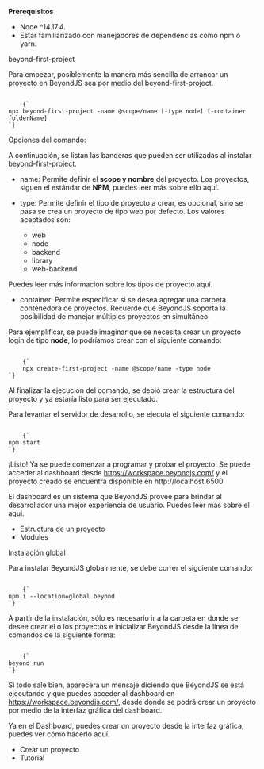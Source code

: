 
<Title>Comienzo rápido</Title>

**Prerequisitos**

-   Node ^14.17.4.
-   Estar familiarizado con manejadores de dependencias como npm o yarn.

<SubTitle>beyond-first-project</SubTitle>

Para empezar, posiblemente la manera más sencilla de arrancar un proyecto en BeyondJS sea por medio del beyond-first-project.

<Code>
	{`
npx beyond-first-project -name @scope/name [-type node] [-container folderName]
`}
</Code>

Opciones del comando:

A continuación, se listan las banderas que pueden ser utilizadas al instalar beyond-first-project.

-   name: Permite definir el **scope y nombre** del proyecto. Los proyectos, siguen el estándar de **NPM**, puedes leer más sobre ello <Link to="/docs/intro#projects">aquí.</Link>
-   type: Permite definir el tipo de proyecto a crear, es opcional, sino se pasa se crea un proyecto de tipo web por defecto. Los valores aceptados son:

    -   web
    -   node
    -   backend
    -   library
    -   web-backend

Puedes leer más información sobre los tipos de proyecto <Link to="/docs/projects/types">aquí.</Link>

-   container: Permite especificar si se desea agregar una carpeta contenedora de proyectos. Recuerde que BeyondJS soporta la posibilidad de manejar múltiples proyectos en simultáneo.

Para ejemplificar, se puede imaginar que se necesita crear un proyecto login de tipo **node**, lo podríamos crear con el siguiente comando:

<Code>
	{`
    npx create-first-project -name @scope/name -type node
`}
</Code>

Al finalizar la ejecución del comando, se debió crear la estructura del proyecto y ya estaría listo para ser ejecutado.

Para levantar el servidor de desarrollo, se ejecuta el siguiente comando:

<Code>
	{`
npm start
`}
</Code>

¡Listo! Ya se puede comenzar a programar y probar el proyecto. Se puede acceder al dashboard desde <ELink to="https://workspace.beyondjs.com/">https://workspace.beyondjs.com/</ELink> y el proyecto creado se encuentra disponible en <ELink to="http://localhost:6500">http://localhost:6500</ELink>

El dashboard es un sistema que BeyondJS provee para brindar al desarrollador una mejor experiencia de usuario. Puedes leer más sobre el <Link to="/docs/dashboard">aqui.</Link>

-   <Link to="/docs/projects/structure">Estructura de un proyecto</Link>
-   <Link to="/docs/modules/intro">Modules</Link>

<SubTitle>Instalación global</SubTitle>

Para instalar BeyondJS globalmente, se debe correr el siguiente comando:

<Code>
	{`
npm i --location=global beyond
`}
</Code>

A partir de la instalación, sólo es necesario ir a la carpeta en donde se desee crear el o los proyectos e inicializar BeyondJS desde la línea de comandos de la siguiente forma:

<Code>
	{`
beyond run
`}
</Code>

Si todo sale bien, aparecerá un mensaje diciendo que BeyondJS se está ejecutando y que puedes acceder al dashboard en <ELink to="https://workspace.beyondjs.com/">https://workspace.beyondjs.com/</ELink>, desde donde se podrá crear un proyecto por medio de la interfaz gráfica del dashboard.

Ya en el Dashboard, puedes crear un proyecto desde la interfaz gráfica, puedes ver cómo hacerlo <Link to="/docs/projects/create">aquí.</Link>

-   <Link to="/docs/project/create">Crear un proyecto</Link>
-   <Link to="/docs/tutorial/web">Tutorial</Link>
